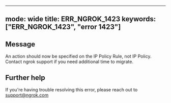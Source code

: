 
---
mode: wide
title: ERR_NGROK_1423
keywords: ["ERR_NGROK_1423", "error 1423"]
---

## Message
An action should now be specified on the IP Policy Rule, not IP Policy. Contact ngrok support if you need additional time to migrate.




## Further help
If you're having trouble resolving this error, please reach out to [support@ngrok.com](mailto:support@ngrok.com?subject=Help%20with%20ERR_NGROK_1423)

